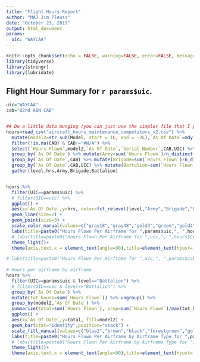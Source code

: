 ```yaml
---
title: "Flight Hours Report"
author: "MAJ Jim Pleuss"
date: "October 23, 2019"
output: html_document
params: 
  uic: "WAYCAA"
---
```


```r
knitr::opts_chunk$set(echo = FALSE, warning=FALSE, error=FALSE, message=FALSE)
library(tidyverse)
library(stringr)
library(lubridate)
```

## Flight Hour Summary for `r params$uic`. 


```r
uic="WAYCAA"
cab="82nd ABN CAB"


## Do a little data munging (you can just use the simpler file that I posted)
hours=read_csv("aircraft_hours_maintenance_competitors_v2.csv") %>% 
  mutate(model2=str_sub(Model, start = 1L, end = -2L),`As Of Date`=mdy(`As Of Date`)) %>%
  filter(!is.na(CAB) & CAB!="#N/A") %>%
  select(`Hours Flown`,model2,`As Of Date`,`Serial Number`,CAB,UIC) %>% 
  group_by(`As Of Date`) %>% mutate(Army=sum(`Hours Flown`)/n_distinct(`Serial Number`)) %>% ungroup() %>%
  group_by(`As Of Date`,CAB) %>% mutate(Brigade=sum(`Hours Flown`)/n_distinct(`Serial Number`)) %>% ungroup() %>%
  group_by(`As Of Date`,CAB,UIC) %>% mutate(Battalion=sum(`Hours Flown`)/n_distinct(`Serial Number`)) %>% ungroup() %>%
  gather(level,hrs,Army,Brigade,Battalion)


hours %>% 
  filter(UIC==params$uic) %>%
  # filter(UIC==uic) %>%
  ggplot() +
  aes(x=`As Of Date`,y=hrs, color=fct_relevel(level,"Army","Brigade","Battalion"),group=level) + 
  geom_line(size=2) + 
  geom_point(size=3) +
  scale_color_manual(values=c("gray18","gray48","gold3","green","gold4")) +
  labs(title=paste0("Hours Flown Per Airframe for ",params$uic,", ",hours$CAB[hours$UIC==params$uic]),color="Unit Level",x="Month",y="Hours Per Airframe")+
  # labs(title=paste0("Hours Flown Per Airframe for ",uic,", ",hours$CAB[hours$UIC==uic]),color="Unit Level",x="Month",y="Hours Per Airframe")+
  theme_light()+
  theme(axis.text.x = element_text(angle=90),title=element_text(hjust=.5))

# labs(title=paste0("Hours Flown Per Airframe for ",uic,", ",params$cab),color="Unit Level",x="Month",y="Hours Per Airframe")
 
# Hours per airframe by airframe
hours %>% 
  filter(UIC==params$uic & level=="Battalion") %>%
  # filter(UIC==uic & level=="Battalion") %>%
  group_by(`As Of Date`) %>% 
  mutate(tot_hours=sum(`Hours Flown`)) %>% ungroup() %>% 
  group_by(model2,`As Of Date`) %>%
  summarize(total=sum(`Hours Flown`), prop=sum(`Hours Flown`)/max(tot_hours)) %>% ungroup() %>% 
  ggplot() +
  aes(x=`As Of Date`,y=total, fill=model2) + 
  geom_bar(stat="identity",position="stack") +
  scale_fill_manual(values=c("blue2","brown","black","forestgreen","gold4")) +
  labs(title=paste0("Hours Flown Per Airframe by Airframe Type for ",params$uic,", ",hours$CAB[hours$UIC==params$uic]),fill="Airframe Type",x="Month",y="Hours Per Airframe")+
  # labs(title=paste0("Hours Flown Per Airframe by Airframe Type for ",uic,", ",hours$CAB[hours$UIC==uic]),fill="Airframe Type",x="Month",y="Hours Per Airframe")+
  theme_light()+
  theme(axis.text.x = element_text(angle=90),title=element_text(hjust=.5))


```


